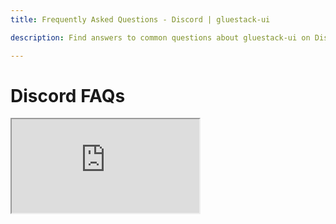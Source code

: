 ```yaml
---
title: Frequently Asked Questions - Discord | gluestack-ui

description: Find answers to common questions about gluestack-ui on Discord. Explore FAQs, troubleshooting tips, and best practices to enhance your development experience.

---
```



<Meta title="with-nativewind/Guides/More/Discord FAQs" />

# Discord FAQs

<iframe
  style={{
    borderRadius: '8px',
    border: ' 1px solid rgba(0, 0, 0, 0.1)',
    aspectRatio: 736 / 585,
  }}
  src="https://gluestack.forumify.io/"
  allowFullScreen
/> 